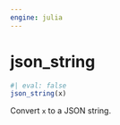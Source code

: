 ```yaml
---
engine: julia
---
```


# json_string {#sec-doc}
    

::: {.callout-note appearance="simple" title="docblock" collapse=false}    


```julia
#| eval: false
json_string(x)

```

Convert `x` to a JSON string.
 


:::
    


